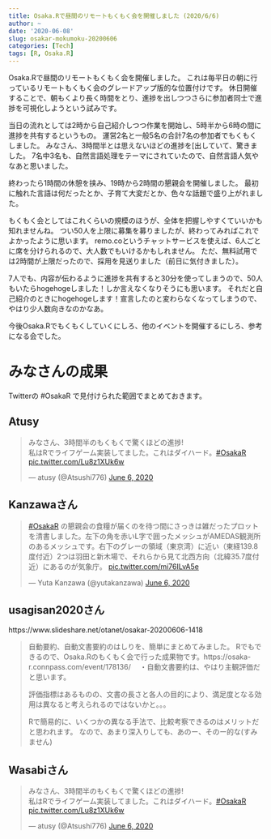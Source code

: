 ```yaml
---
title: Osaka.Rで昼間のリモートもくもく会を開催しました (2020/6/6)
author: ~
date: '2020-06-08'
slug: osakar-mokumoku-20200606
categories: [Tech]
tags: [R, Osaka.R]
---
```


Osaka.Rで昼間のリモートもくもく会を開催しました。
これは毎平日の朝に行っているリモートもくもく会のグレードアップ版的な位置付けです。
休日開催することで、朝もくより長く時間をとり、進捗を出しつつさらに参加者同士で進捗を可視化しようという試みです。

当日の流れとしては2時から自己紹介しつつ作業を開始し、5時半から6時の間に進捗を共有するというもの。
運営2名と一般5名の合計7名の参加者でもくもくしました。
みなさん、3時間半とは思えないほどの進捗を[出していて、驚きました。
7名中3名も、自然言語処理をテーマにされていたので、自然言語人気やなあと思いました。

終わったら1時間の休憩を挟み、19時から2時間の懇親会を開催しました。
最初に触れた言語は何だったとか、子育て大変だとか、色々な話題で盛り上がれました。

もくもく会としてはこれくらいの規模のほうが、全体を把握しやすくていいかも知れませんね。
つい50人を上限に募集を募りましたが、終わってみればこれでよかったように思います。
remo.coというチャットサービスを使えば、6人ごとに席を分けられるので、大人数でもいけるかもしれません。
ただ、無料試用では2時間が上限だったので、採用を見送りました（前日に気付きました）。

7人でも、内容が伝わるように進捗を共有すると30分を使ってしまうので、50人もいたらhogehogeしました！しか言えなくなりそうにも思います。
それだと自己紹介のときにhogehogeします！宣言したのと変わらなくなってしまうので、やはり少人数向きなのかなあ。

今後Osaka.Rでもくもくしていくにしろ、他のイベントを開催するにしろ、参考になる会でした。

# みなさんの成果

Twitterの #OsakaR で見付けられた範囲でまとめておきます。

## Atusy

```{=html}
<blockquote class="twitter-tweet" data-partner="tweetdeck"><p lang="ja" dir="ltr">みなさん、3時間半のもくもくで驚くほどの進捗!<br>私はRでライフゲーム実装してました。これはダイハード。<a href="https://twitter.com/hashtag/OsakaR?src=hash&amp;ref_src=twsrc%5Etfw">#OsakaR</a> <a href="https://t.co/Lu8z1XUk6w">pic.twitter.com/Lu8z1XUk6w</a></p>&mdash; atusy (@Atsushi776) <a href="https://twitter.com/Atsushi776/status/1269195322871279616?ref_src=twsrc%5Etfw">June 6, 2020</a></blockquote>
<script async src="https://platform.twitter.com/widgets.js" charset="utf-8"></script>
```

## Kanzawaさん

```{=html}
<blockquote class="twitter-tweet"><p lang="ja" dir="ltr"><a href="https://twitter.com/hashtag/OsakaR?src=hash&amp;ref_src=twsrc%5Etfw">#OsakaR</a> の懇親会の食糧が届くのを待つ間にさっきは雑だったプロットを清書しました。左下の角を赤いL字で囲ったメッシュがAMEDAS観測所のあるメッシュです。右下のグレーの領域（東京湾）に近い（東経139.8度付近）2つは羽田と新木場で、それらから見て北西方向（北緯35.7度付近）にあるのが気象庁。 <a href="https://t.co/mi76ILvA5e">pic.twitter.com/mi76ILvA5e</a></p>&mdash; Yuta Kanzawa (@yutakanzawa) <a href="https://twitter.com/yutakanzawa/status/1269206989042638848?ref_src=twsrc%5Etfw">June 6, 2020</a></blockquote> <script async src="https://platform.twitter.com/widgets.js" charset="utf-8"></script> 
```
## usagisan2020さん

```{=html}
https://www.slideshare.net/otanet/osakar-20200606-1418
```

> 自動要約、自動文書要約のはしりを、簡単にまとめてみました。
Rでもできるので、Osaka.Rのもくもく会で行った成果物です。https://osaka-r.connpass.com/event/178136/　
・自動文書要約は、やはり主観評価だと思います。
>
> 評価指標はあるものの、文書の長さと各人の目的により、満足度となる効用は異なると考えられるのではないかと。。。
>
> Rで簡易的に、いくつかの異なる手法で、比較考察できるのはメリットだと思われます。
なので、あまり深入りしても、あのー、そのー的な(すみません)


## Wasabiさん

```{=html}
<blockquote class="twitter-tweet" data-partner="tweetdeck"><p lang="ja" dir="ltr">みなさん、3時間半のもくもくで驚くほどの進捗!<br>私はRでライフゲーム実装してました。これはダイハード。<a href="https://twitter.com/hashtag/OsakaR?src=hash&amp;ref_src=twsrc%5Etfw">#OsakaR</a> <a href="https://t.co/Lu8z1XUk6w">pic.twitter.com/Lu8z1XUk6w</a></p>&mdash; atusy (@Atsushi776) <a href="https://twitter.com/Atsushi776/status/1269195322871279616?ref_src=twsrc%5Etfw">June 6, 2020</a></blockquote>
<script async src="https://platform.twitter.com/widgets.js" charset="utf-8"></script>
```